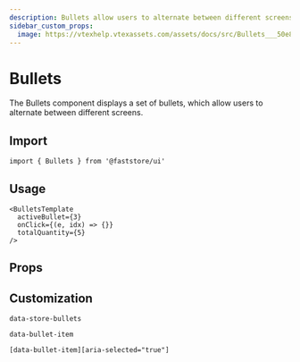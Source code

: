 ```yaml
---
description: Bullets allow users to alternate between different screens of a component.
sidebar_custom_props: 
  image: https://vtexhelp.vtexassets.com/assets/docs/src/Bullets___50e88e542e554a71fbbd76f802fb90b0.png
---
```



# Bullets

The Bullets component displays a set of bullets, which allow users to alternate between different screens.

## Import

```tsx
import { Bullets } from '@faststore/ui'
```

## Usage

```tsx live
<BulletsTemplate
  activeBullet={3}
  onClick={(e, idx) => {}}
  totalQuantity={5}
/>
```

## Props

<PropsSection name="Bullets" />

## Customization

`data-store-bullets`

`data-bullet-item`

`[data-bullet-item][aria-selected="true"]`
